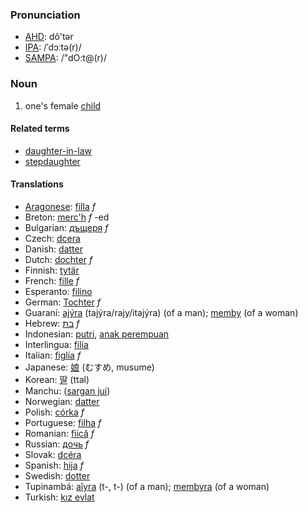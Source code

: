 ===Pronunciation===
*[[w:AHD|AHD]]: dô'tər
*[[w:IPA|IPA]]: /ˈdɔːtə(r)/
*[[w:SAMPA|SAMPA]]: /"dO:t@(r)/

===Noun===
#one's female [[child]]
====Related terms====
*[[daughter-in-law]]
*[[stepdaughter]]

====Translations====
*[[Aragonese]]: [[filla]] ''f''
*Breton: [[merc'h]] ''f'' -ed
* Bulgarian: [[дъщеря]] ''f''
*Czech: [[dcera]]
*Danish: [[datter]]
*Dutch: [[dochter]] ''f''
*Finnish: [[tytär]]
*French: [[fille]] ''f''
*Esperanto: [[filino]]
*German: [[Tochter]] ''f''
*Guaraní: [[ajýra]] (tajýra/rajy/itajýra) (of a man); [[memby]] (of a woman)
*Hebrew: [[בת]] ''f''
*Indonesian: [[putri]], [[anak perempuan]]
*Interlingua: [[filia]]
*Italian: [[figlia]] ''f''
*Japanese: [[娘]] (むすめ, musume)
*Korean: [[딸]] (ttal)
*Manchu: ([[sargan jui]])
*Norwegian: [[datter]]
*Polish: [[córka]] ''f''
*Portuguese: [[filha]] ''f''
*Romanian: [[fiică]] ''f''
*Russian: [[дочь]] ''f''
*Slovak: [[dcéra]]
*Spanish: [[hija]] ''f''
*Swedish: [[dotter]]
*Tupinambá: [[aîyra]] (t-, t-) (of a man); [[membyra]] (of a woman)
*Turkish: [[kız evlat]]